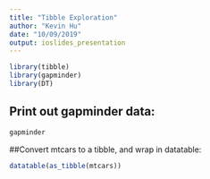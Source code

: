 ```yaml
---
title: "Tibble Exploration"
author: "Kevin Hu"
date: "10/09/2019"
output: ioslides_presentation
---
```

<!--above is YAML header-->

```r
library(tibble)
library(gapminder)
library(DT)
```
## Print out gapminder data:

```r
gapminder
```

##Convert mtcars to a tibble, and wrap in datatable:
```r
datatable(as_tibble(mtcars))
```

<!--This is a comment-->
